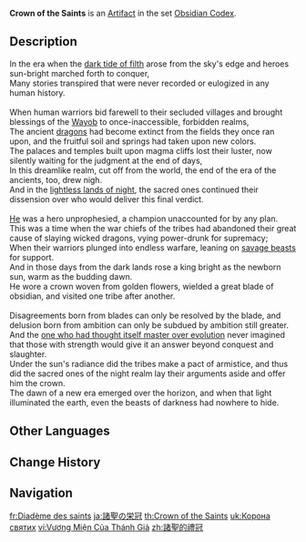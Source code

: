 {{Artifact Infobox
|image = Item Crown of the Saints.png
|set   = Obsidian Codex
|piece = Circlet of Logos
}}
{{Description|A crown made of obsidian that in ancient times was used in coronation ceremonies by noble tribal kings.}}
'''Crown of the Saints''' is an [[Artifact]] in the set [[Obsidian Codex]].

==Description==
In the era when the [[Abyss|dark tide of filth]] arose from the sky's edge and heroes sun-bright marched forth to conquer,<br><!--
-->Many stories transpired that were never recorded or eulogized in any human history.<br><br><!--
-->When human warriors bid farewell to their secluded villages and brought blessings of the [[Wayob]] to once-inaccessible, forbidden realms,<br><!--
-->The ancient [[dragon]]s had become extinct from the fields they once ran upon, and the fruitful soil and springs had taken upon new colors.<br><!--
-->The palaces and temples built upon magma cliffs lost their luster, now silently waiting for the judgment at the end of days,<br><!--
-->In this dreamlike realm, cut off from the world, the end of the era of the ancients, too, drew nigh.<br><!--
-->And in the [[Night Kingdom|lightless lands of night]], the sacred ones continued their dissension over who would deliver this final verdict.<br><br><!--
-->[[Xbalanque|He]] was a hero unprophesied, a champion unaccounted for by any plan.<br><!--
-->This was a time when the war chiefs of the tribes had abandoned their great cause of slaying wicked dragons, vying power-drunk for supremacy;<br><!--
-->When their warriors plunged into endless warfare, leaning on [[Saurian|savage beasts]] for support.<br><!--
-->And in those days from the dark lands rose a king bright as the newborn sun, warm as the budding dawn.<br><!--
-->He wore a crown woven from golden flowers, wielded a great blade of obsidian, and visited one tribe after another.<br><br><!--
-->Disagreements born from blades can only be resolved by the blade, and delusion born from ambition can only be subdued by ambition still greater.<br><!--
-->And the [[Kukulkan|one who had thought itself master over evolution]] never imagined that those with strength would give it an answer beyond conquest and slaughter.<br><!--
-->Under the sun's radiance did the tribes make a pact of armistice, and thus did the sacred ones of the night realm lay their arguments aside and offer him the crown.<br><!--
-->The dawn of a new era emerged over the horizon, and when that light illuminated the earth, even the beasts of darkness had nowhere to hide.

==Other Languages==
{{Other Languages
|en       = Crown of the Saints
|zhs      = 诸圣的礼冠
|zhs_rm   = 
|zht      = 諸聖的禮冠
|zht_rm   = 
|zh_tl    = 
|ja       = 諸聖の栄冠
|ja_rm    = Shosei no Eikan
|ja_tl    = Laurel of the Saints
|ko       = 성자의 왕관
|ko_tl    = 
|es       = Corona de los Santos
|es_tl    = Crown of the Saints
|fr       = Diadème des saints
|fr_tl    = Diadem of the Saints
|ru       = Корона святых
|ru_tl    = Crown of the Saints
|th       = Crown of the Saints
|vi       = Vương Miện Của Thánh Giả
|vi_tl    = 
|de       = Krone der Weisen
|de_tl    = Crown of the Saints
|id       = Crown of the Saints
|pt       = Coroa das Divindades
|pt_tl    = 
|tr       = Azizlerin Tacı
|tr_tl    = 
|it       = Corona dei santi
|it_tl    = 
}}

==Change History==
{{Change History|5.0}}

==Navigation==
{{Artifact Set Navbox|Obsidian Codex}}

[[fr:Diadème des saints]]
[[ja:諸聖の栄冠]]
[[th:Crown of the Saints]]
[[uk:Корона святих]]
[[vi:Vương Miện Của Thánh Giả]]
[[zh:諸聖的禮冠]]